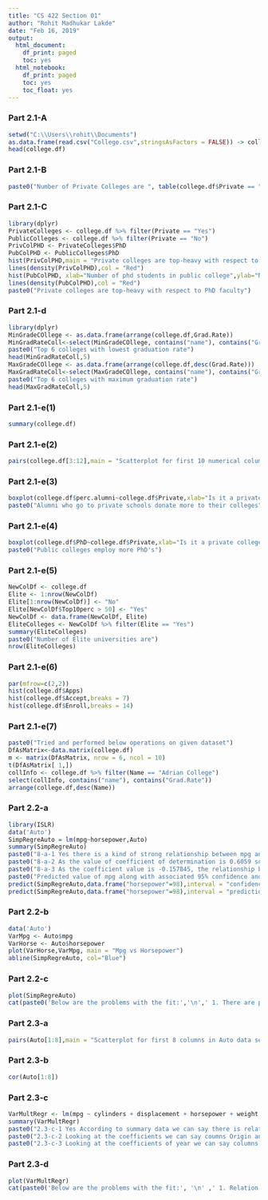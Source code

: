 ```yaml
---
title: "CS 422 Section 01"
author: "Rohit Madhukar Lakde"
date: "Feb 16, 2019"
output:
  html_document:
    df_print: paged
    toc: yes
  html_notebook:
    df_print: paged
    toc: yes
    toc_float: yes
---
```


### Part 2.1-A
```r
setwd("C:\\Users\\rohit\\Documents")
as.data.frame(read.csv("College.csv",stringsAsFactors = FALSE)) -> college.df
head(college.df)

```

### Part 2.1-B
```r
paste0("Number of Private Colleges are ", table(college.df$Private == "Yes")[2], " And number of public colleges are ", table(college.df$Private == "Yes")[1])

```

### Part 2.1-C
```r
library(dplyr)
PrivateColleges <- college.df %>% filter(Private == "Yes")
PublicColleges <- college.df %>% filter(Private == "No")
PrivColPHD <- PrivateColleges$PhD
PubColPHD <- PublicColleges$PhD
hist(PrivColPHD,main = "Private colleges are top-heavy with respect to PhD faculty", xlab="Number of phd students in private college",ylab="Number of private colleges", col = "Green", freq = FALSE)
lines(density(PrivColPHD),col = "Red")
hist(PubColPHD, xlab="Number of phd students in public college",ylab="Number of public college",col = "Green", freq = FALSE)
lines(density(PubColPHD),col = "Red")
paste0("Private colleges are top-heavy with respect to PhD faculty")

```

### Part 2.1-d
```r
library(dplyr)
MinGradeCOllege <- as.data.frame(arrange(college.df,Grad.Rate))
MinGradRateColl<-select(MinGradeCOllege, contains("name"), contains("Grad.Rate"))
paste0("Top 6 colleges with lowest graduation rate")
head(MinGradRateColl,5)
MaxGradeCOllege <- as.data.frame(arrange(college.df,desc(Grad.Rate)))
MaxGradRateColl<-select(MaxGradeCOllege, contains("name"), contains("Grad.Rate"))
paste0("Top 6 colleges with maximum graduation rate")
head(MaxGradRateColl,5)

```

### Part 2.1-e(1)
```r
summary(college.df)

```

### Part 2.1-e(2)
```r
pairs(college.df[3:12],main = "Scatterplot for first 10 numerical columns in data frame")

```

### Part 2.1-e(3)
```r
boxplot(college.df$perc.alumni~college.df$Private,xlab="Is it a private college?",ylab="Percent of alumni who donate",main="Boxplot for university type vs Percent of alumni who donate")
paste0("Alumni who go to private schools donate more to their colleges")

```

### Part 2.1-e(4)
```r
boxplot(college.df$PhD~college.df$Private,xlab="Is it a private college?",ylab="Number of PhD students",main="Boxplot for university type vs Number of PhD students")
paste0("Public colleges employ more PhD's")

```

### Part 2.1-e(5)
```r
NewColDf <- college.df
Elite <- 1:nrow(NewColDf)
Elite[1:nrow(NewColDf)] <- "No"
Elite[NewColDf$Top10perc > 50] <- "Yes"
NewColDf <- data.frame(NewColDf, Elite)
EliteColleges <- NewColDf %>% filter(Elite == "Yes")
summary(EliteColleges)
paste0("Number of Elite universities are")
nrow(EliteColleges)
```

### Part 2.1-e(6)
```r
par(mfrow=c(2,2))
hist(college.df$Apps)
hist(college.df$Accept,breaks = 7)
hist(college.df$Enroll,breaks = 14)
```

### Part 2.1-e(7)
```r
paste0("Tried and performed below operations on given dataset")
DfAsMatrix<-data.matrix(college.df)
m <- matrix(DfAsMatrix, nrow = 6, ncol = 10)
t(DfAsMatrix[ 1,])
collInfo <- college.df %>% filter(Name == "Adrian College")
select(collInfo, contains("name"), contains("Grad.Rate"))
arrange(college.df,desc(Name))

```

### Part 2.2-a
```r
library(ISLR)
data('Auto')
SimpRegreAuto = lm(mpg~horsepower,Auto)
summary(SimpRegreAuto)
paste0("8-a-1 Yes there is a kind of strong relationship between mpg and horsepower as R square value is 0.6059")
paste0("8-a-2 As the value of coefficient of determination is 0.6059 so it shows 60% of the response variable is due to predictor")
paste0("8-a-3 As the coefficient value is -0.157845, the relationship between response and predictor is negative")
paste0("Predicted value of mpg along with associated 95% confidence and presiction interval are")
predict(SimpRegreAuto,data.frame("horsepower"=98),interval = "confidence", level = 0.95)
predict(SimpRegreAuto,data.frame("horsepower"=98),interval = "prediction", level = 0.95)

```

### Part 2.2-b
```r
data('Auto')
VarMpg <- Auto$mpg
VarHorse <- Auto$horsepower
plot(VarHorse,VarMpg, main = "Mpg vs Horsepower")
abline(SimpRegreAuto, col="Blue")

```
### Part 2.2-c
```r
plot(SimpRegreAuto)
cat(paste0('Below are the problems with the fit:','\n',' 1. There are points which are present far away from the line which shows outliers are present in scale location graphs','\n', ' 2. Points 94 and 117 seems to be odd like big leverages in Residuals vs Leverage graph','\n', ' 3. Relationship between response and predictor is not linear'))

```

### Part 2.3-a
```r
pairs(Auto[1:8],main = "Scatterplot for first 8 columns in Auto data set")

```

### Part 2.3-b
```r
cor(Auto[1:8])

```
### Part 2.3-c
```r
VarMultRegr <- lm(mpg ~ cylinders + displacement + horsepower + weight + acceleration + year + origin, Auto)
summary(VarMultRegr)
paste0("2.3-c-1 Yes According to summary data we can say there is relation between predictors and response")
paste0("2.3-c-2 Looking at the coefficients we can say coumns Origin and Year seems to have more significant relation with response")
paste0("2.3-c-3 Looking at the coefficients of year we can say columns mpg and year are related with the coefficient of 0.75 that is for a year mpg of 75.07 is possible")

```
### Part 2.3-d
```r
plot(VarMultRegr)
cat(paste0('Below are the problems with the fit:', '\n' ,' 1. Relation between response and predictor is not linear', '\n',' 2. Yes looking at Residuals graph we can say there are outliers present like 323 and 327','\n', ' 3. Point 14 seens to be odd in leverage graph which is present at far distance from other points' ))

```





